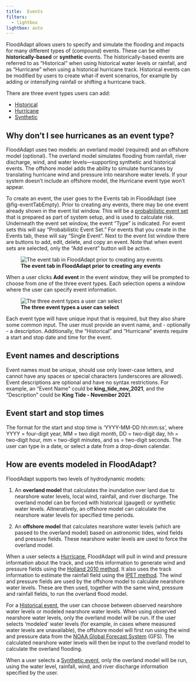 ```yaml
---
title: 	Events
filters:
  - lightbox
lightbox: auto
---
```



FloodAdapt allows users to specify and simulate the flooding and impacts for many different types of (compound) events. These can be either **historically-based** or **synthetic** events. The historically-based events are referred to as "Historical" when using historical water levels or rainfall, and as "Hurricane" when using a historical hurricane track. Historical events can be modified by users to create what-if event scenarios, for example by adding or intensifying rainfall or shifting a hurricane track.

There are three event types users can add:

* [Historical](historic_events/historic_events_gauged.qmd)
* [Hurricane](historic_events/historic_events_hurricane.qmd)
* [Synthetic](synthetic_events.qmd)

::: {.callout-note}
## Why don't I see hurricanes as an event type?
FloodAdapt uses two models: an overland model (required) and an offshore model (optional). The overland model simulates flooding from rainfall, river discharge, wind, and water levels—supporting synthetic and historical events. The offshore model adds the ability to simulate hurricanes by translating hurricane wind and pressure into nearshore water levels. If your system doesn’t include an offshore model, the Hurricane event type won’t appear.
:::

 To create an event, the user goes to the Events tab in FloodAdapt (see @fig-eventTabEmpty). Prior to creating any events, there may be one event already shown in the event list window. This will be a [probabilistic event set](probabilistic_events.qmd) that is prepared as part of system setup, and is used to calculate risk. Underneath the event set window, the event "Type" is indicated. For event sets this will say "Probabilistic Event Set." For events that you create in the Events tab, these will say "Single Event". Next to the event list window there are buttons to add, edit, delete, and copy an event. Note that when event sets are selected, only the "Add event" button will be active.

  ![**The event tab in FloodAdapt prior to creating any events**](../../_static/images/events_tab_empty.png){#fig-eventTabEmpty}

 When a user clicks **Add event** in the event window, they will be prompted to choose from one of the three event types. Each selection opens a window where the user can specify event information.

 ![**The three event types a user can select**](../../_static/images/eventTypeSelector.png){#fig-eventSelector}

 Each event type will have unique input that is required, but they also share some common input. The user must provide an event name, and - optionally - a description. Additionally, the "Historical" and "Hurricane" events require a start and stop date and time for the event.

::: {.callout-note}
## Event names and descriptions
Event names must be unique, should use only lower-case letters, and cannot have any spaces or special characters (underscores are allowed). Event descriptions are optional and have no syntax restrictions. For example, an "Event Name" could be **king_tide_nov_2021**, and the "Description" could be **King Tide - November 2021**.
:::

::: {.callout-note}
## Event start and stop times
The format for the start and stop time is 'YYYY-MM-DD hh:mm:ss', where YYYY = four-digit year, MM = two digit month, DD = two-digit day, hh = two-digit hour, mm = two-digit minutes, and ss = two-digit seconds. The user can type in a date, or select a date from a drop-down calendar.
:::

## How are events modeled in FloodAdapt?
FloodAdapt supports two levels of hydrodynamic models:

(1) An **overland model** that calculates the inundation over land due to nearshore water levels, local wind, rainfall, and river discharge. The overland model can be forced with historical (gauged) or synthetic water levels. Altneratively, an offshore model can calculate the nearshore water levels for specified time periods.

(2) An **offshore model** that calculates nearshore water levels (which are passed to the overland model) based on astronomic tides, wind fields and pressure fields. These nearshore water levels are used to force the overland model.

When a user selects a [Hurricane](historic_events/historic_events_hurricane.qmd), FloodAdapt will pull in wind and pressure information about the track, and use this information to generate wind and pressure fields using the [Holland 2010 method](https://journals.ametsoc.org/view/journals/mwre/138/12/2010mwr3317.1.xml). It also uses the track information to estimate the rainfall field using the [IPET method](https://www.sciencedirect.com/science/article/abs/pii/S0022169419309904). The wind and pressure fields are used by the offshore model to calculate nearshore water levels. These are then used, together with the same wind, pressure and rainfall fields, to run the overland flood model.

For a [Historical event](historic_events/historic_events_gauged.qmd), the user can choose between observed nearshore water levels or modeled nearshore water levels. When using observed nearshore water levels, only the overland model will be run. If the user selects 'modeled' water levels (for example, in cases where measured water levels are unavailable), the offshore model will first run using the wind and pressure data from the [NOAA Global Forecast System](https://www.ncei.noaa.gov/products/weather-climate-models/global-forecast) (GFS). The calculated nearshore water levels will then be input to the overland model to calculate the overland flooding.

When a user selects a [Synthetic event](synthetic_events.qmd), only the overland model will be run, using the water level, rainfall, wind, and river discharge information specified by the user.
